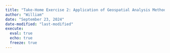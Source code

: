 ```yaml
---
title: "Take-Home Exercise 2: Application of Geospatial Analysis Methods to Discover Thailand Drug Abuse at the Province Level"
author: "William"
date: "September 23, 2024"
date-modified: "last-modified"
execute: 
  eval: true
  echo: true
  freeze: true
---
```

